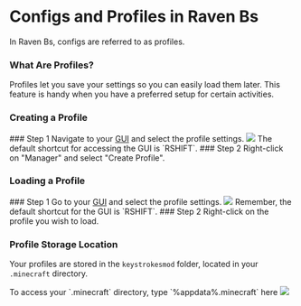 
# Configs and Profiles in Raven Bs

In Raven Bs, configs are referred to as profiles.

### What Are Profiles?
Profiles let you save your settings so you can easily load them later. This feature is handy when you have a preferred setup for certain activities.

### Creating a Profile
<Steps>
### Step 1
Navigate to your <a href="/Modules/Client/GUI">GUI</a> and select the profile settings.
<Image src="/beginner_1.png" width={212} height={116} />
<Callout type="info">The default shortcut for accessing the GUI is `RSHIFT`.</Callout>
### Step 2
Right-click on "Manager" and select "Create Profile".
</Steps>

### Loading a Profile
<Steps>
### Step 1
Go to your <a href="/Modules/Client/GUI">GUI</a> and select the profile settings.
<Image src="/beginner_1.png" width={212} height={116} />
<Callout type="info">Remember, the default shortcut for the GUI is `RSHIFT`.</Callout>
### Step 2
Right-click on the profile you wish to load.
</Steps>

### Profile Storage Location
Your profiles are stored in the `keystrokesmod` folder, located in your `.minecraft` directory.
<div>
  <Callout type="info">
    To access your `.minecraft` directory, type `%appdata%.minecraft` here
    <Image src="/beginner_2.png" width={832} height={86} />
  </Callout>
</div>